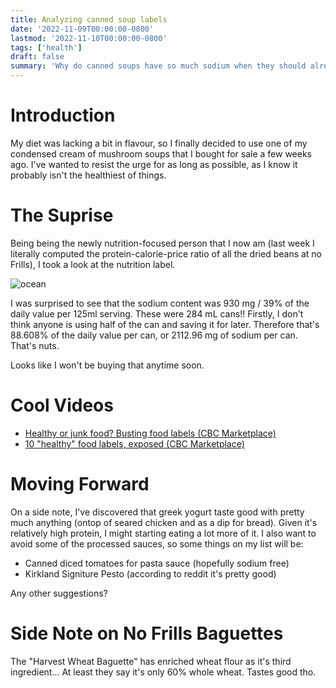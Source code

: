 ```yaml
---
title: Analyzing canned soup labels
date: '2022-11-09T00:00:00-0800'
lastmod: '2022-11-10T00:00:00-0800'
tags: ['health']
draft: false
summary: 'Why do canned soups have so much sodium when they should already be mostly free of bacteria?'
---
```


# Introduction

My diet was lacking a bit in flavour, so I finally decided to use one of my condensed cream of mushroom soups that I bought for sale a few weeks ago. I've wanted to resist the urge for as long as possible, as I know it probably isn't the healthiest of things.

# The Suprise

Being being the newly nutrition-focused person that I now am (last week I literally computed the protein-calorie-price ratio of all the dried beans at no Frills), I took a look at the nutrition label.

![ocean](/static/images/canned-soup-nutrition-label.png)

I was surprised to see that the sodium content was 930 mg / 39% of the daily value per 125ml serving. These were 284 mL cans!! Firstly, I don't think anyone is using half of the can and saving it for later. Therefore that's 88.608% of the daily value per can, or 2112.96 mg of sodium per can. That's nuts.

Looks like I won't be buying that anytime soon.

# Cool Videos

- [Healthy or junk food? Busting food labels (CBC Marketplace)](https://www.youtube.com/watch?v=kUKOt_SvTQc)
- [10 "healthy" food labels, exposed (CBC Marketplace)](https://www.youtube.com/watch?v=opwBw-O_UaY)

# Moving Forward

On a side note, I've discovered that greek yogurt taste good with pretty much anything (ontop of seared chicken and as a dip for bread). Given it's relatively high protein, I might starting eating a lot more of it. I also want to avoid some of the processed sauces, so some things on my list will be:

- Canned diced tomatoes for pasta sauce (hopefully sodium free)
- Kirkland Signiture Pesto (according to reddit it's pretty good)

Any other suggestions?

# Side Note on No Frills Baguettes

The "Harvest Wheat Baguette" has enriched wheat flour as it's third ingredient... At least they say it's only 60% whole wheat. Tastes good tho.
